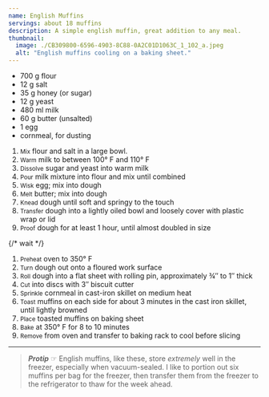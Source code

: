 ```yaml
---
name: English Muffins
servings: about 18 muffins
description: A simple english muffin, great addition to any meal.
thumbnail:
  image: ./CB309800-6596-4903-8C88-0A2C01D1063C_1_102_a.jpeg
  alt: "English muffins cooling on a baking sheet."
---
```


- 700 g flour
- 12 g salt
- 35 g honey (or sugar)
- 12 g yeast
- 480 ml milk
- 60 g butter (unsalted)
- 1 egg
- cornmeal, for dusting

1. <small>Mix</small> flour and salt in a large bowl.
1. <small>Warm</small> milk to between 100&deg; F and 110&deg; F
1. <small>Dissolve</small> sugar and yeast into warm milk
1. <small>Pour</small> milk mixture into flour and mix until combined
1. <small>Wisk</small> egg; mix into dough
1. <small>Melt</small> butter; mix into dough
1. <small>Knead</small> dough until soft and springy to the touch
1. <small>Transfer</small> dough into a lightly oiled bowl and loosely cover with plastic wrap or lid
1. <small>Proof</small> dough for at least 1 hour, until almost doubled in size

{/* wait */}

1. <small>Preheat</small> oven to 350&deg; F
1. <small>Turn</small> dough out onto a floured work surface
1. <small>Roll</small> dough into a flat sheet with rolling pin, approximately &frac34;&Prime; to 1&Prime; thick
1. <small>Cut</small> into discs with 3&Prime; biscuit cutter
1. <small>Sprinkle</small> cornmeal in cast-iron skillet on medium heat
1. <small>Toast</small> muffins on each side for about 3 minutes in the cast iron skillet, until lightly browned
1. <small>Place</small> toasted muffins on baking sheet
1. <small>Bake</small> at 350&deg; F for 8 to 10 minutes
1. <small>Remove</small> from oven and transfer to baking rack to cool before slicing

---

> _**Protip**_ &#x261E; English muffins, like these, store _extremely_ well in the freezer, especially when vacuum-sealed. I like to portion out six muffins per bag for the freezer, then transfer them from the freezer to the refrigerator to thaw for the week ahead.